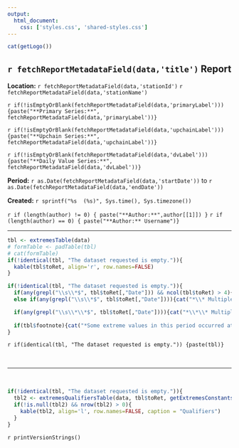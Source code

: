```yaml
---
output:
  html_document:
    css: ['styles.css', 'shared-styles.css']
---
```

<div class="header">
<div>
<div class="header-logo">
```r
cat(getLogo())
```
</div>
<div class="header-title">
## `r fetchReportMetadataField(data,'title')` Report
</div>
</div>
<div class="header-labels">
<div class="header-col-left">
**Location:**  `r fetchReportMetadataField(data,'stationId')` `r fetchReportMetadataField(data,'stationName')`

`r if(!isEmptyOrBlank(fetchReportMetadataField(data,'primaryLabel'))) {paste("**Primary Series:**", fetchReportMetadataField(data,'primaryLabel'))}`

`r if(!isEmptyOrBlank(fetchReportMetadataField(data,'upchainLabel'))) {paste("**Upchain Series:**", fetchReportMetadataField(data,'upchainLabel'))}`

`r if(!isEmptyOrBlank(fetchReportMetadataField(data,'dvLabel'))) {paste("**Daily Value Series:**", fetchReportMetadataField(data,'dvLabel'))}`
</div>
<div class="header-col-right">
**Period:**  `r as.Date(fetchReportMetadataField(data,'startDate'))` to `r as.Date(fetchReportMetadataField(data,'endDate'))`

**Created:**  `r sprintf("%s  (%s)", Sys.time(), Sys.timezone())`

`r if (length(author) != 0) { paste("**Author:**",author[[1]]) }`
`r if (length(author) == 0) { paste("**Author:** Username")}`
</div>
</div>
</div>

***
   
```r
tbl <- extremesTable(data)
# formTable <- padTable(tbl)
# cat(formTable)
if(!identical(tbl, "The dataset requested is empty.")){
  kable(tbl$toRet, align='r', row.names=FALSE)
}
```

```r
if(!identical(tbl, "The dataset requested is empty.")){
  if(any(grepl("\\s\\*$", tbl$toRet[,"Date"])) && ncol(tbl$toRet) > 4){cat("*\\* Multiple occurrences of the same extreme on this date. First occurrence listed.*", "\n", seperator="\n")}
  else if(any(grepl("\\s\\*$", tbl$toRet[,"Date"]))){cat("*\\* Multiple occurrences of the same extreme in selected dataset. First occurrence listed.*", "\n", seperator="\n")}

  if(any(grepl("\\s\\*\\*$", tbl$toRet[,"Date"]))){cat("*\\*\\* Multiple occurrences of the same extreme in selected dataset. First occurrence listed.*", "\n", seperator="\n")}
  
  if(tbl$footnote){cat("*Some extreme values in this period occurred at times that had no corresponding value in the related time series.*", "\n", seperator="\n")}
}
```

`r if(identical(tbl, "The dataset requested is empty.")) {paste(tbl)}`

&nbsp;

***

&nbsp;
```r
if(!identical(tbl, "The dataset requested is empty.")){
  tbl2 <- extremesQualifiersTable(data, tbl$toRet, getExtremesConstants()$PRIMARY_HEADER_PREFIX, getExtremesConstants()$UPCHAIN_HEADER_PREFIX)
  if(!is.null(tbl2) && nrow(tbl2) > 0){
    kable(tbl2, align='l', row.names=FALSE, caption = "Qualifiers")
  }
}
```

`r printVersionStrings()`
